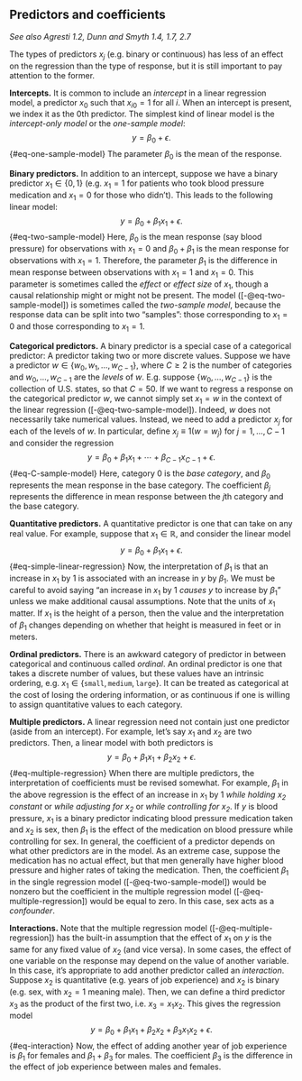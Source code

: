 ## Predictors and coefficients

*See also Agresti 1.2, Dunn and Smyth 1.4, 1.7, 2.7* 

The types of predictors $x_j$ (e.g. binary or continuous) has less of an effect on the regression than the type of response, but it is still important to pay attention to the former.

**Intercepts.** It is common to include an *intercept* in a linear regression model, a predictor $x_0$ such that $x_{i0} = 1$ for all $i$. When an intercept is present, we index it as the 0th predictor. The simplest kind of linear model is the *intercept-only model* or the *one-sample model*:
$$
y = \beta_0 + \epsilon.
$${#eq-one-sample-model}
The parameter $\beta_0$ is the mean of the response.

**Binary predictors.** In addition to an intercept, suppose we have a binary predictor $x_1 \in \{0,1\}$ (e.g. $x_1 = 1$ for patients who took blood pressure medication and $x_1 = 0$ for those who didn't). This leads to the following linear model:
$$
y = \beta_0 + \beta_1 x_1 + \epsilon.
$${#eq-two-sample-model}
Here, $\beta_0$ is the mean response (say blood pressure) for observations with $x_1 = 0$ and $\beta_0 + \beta_1$ is the mean response for observations with $x_1 = 1$. Therefore, the parameter $\beta_1$ is the difference in mean response between observations with $x_1 = 1$ and $x_1 = 0$. This parameter is sometimes called the *effect* or *effect size* of $x_1$, though a causal relationship might or might not be present. The model ([-@eq-two-sample-model]) is sometimes called the *two-sample model*, because the response data can be split into two "samples": those corresponding to $x_1 = 0$ and those corresponding to $x_1 = 1$.

**Categorical predictors.** A binary predictor is a special case of a categorical predictor: A predictor taking two or more discrete values. Suppose we have a predictor $w \in \{w_0, w_1, \dots, w_{C-1}\}$, where $C \geq 2$ is the number of categories and $w_0, \dots, w_{C-1}$ are the *levels* of $w$. E.g. suppose $\{w_0, \dots, w_{C-1}\}$ is the collection of U.S. states, so that $C = 50$. If we want to regress a response on the categorical predictor $w$, we cannot simply set $x_1 = w$ in the context of the linear regression ([-@eq-two-sample-model]). Indeed, $w$ does not necessarily take numerical values. Instead, we need to add a predictor $x_j$ for each of the levels of $w$. In particular, define $x_j \equiv 1(w = w_j)$ for $j = 1, \dots, C-1$ and consider the regression
$$
y = \beta_0 + \beta_1 x_1 + \cdots + \beta_{C-1}x_{C-1} + \epsilon.
$${#eq-C-sample-model}
Here, category 0 is the *base category*, and $\beta_0$ represents the mean response in the base category. The coefficient $\beta_j$ represents the difference in mean response between the $j$th category and the base category.

**Quantitative predictors.** A quantitative predictor is one that can take on any real value. For example, suppose that $x_1 \in \mathbb{R}$, and consider the linear model
$$
y = \beta_0 + \beta_1 x_1 + \epsilon.
$${#eq-simple-linear-regression}
Now, the interpretation of $\beta_1$ is that an increase in $x_1$ by 1 is associated with an increase in $y$ by $\beta_1$. We must be careful to avoid saying "an increase in $x_1$ by 1 *causes* $y$ to increase by $\beta_1$" unless we make additional causal assumptions. Note that the units of $x_1$ matter. If $x_1$ is the height of a person, then the value and the interpretation of $\beta_1$ changes depending on whether that height is measured in feet or in meters.

**Ordinal predictors.** There is an awkward category of predictor in between categorical and continuous called *ordinal*. An ordinal predictor is one that takes a discrete number of values, but these values have an intrinsic ordering, e.g. $x_1 \in \{\texttt{small}, \texttt{medium}, \texttt{large}\}$. It can be treated as categorical at the cost of losing the ordering information, or as continuous if one is willing to assign quantitative values to each category.

**Multiple predictors.** A linear regression need not contain just one predictor (aside from an intercept). For example, let's say $x_1$ and $x_2$ are two predictors. Then, a linear model with both predictors is
$$
y = \beta_0 + \beta_1 x_1 + \beta_2 x_2 + \epsilon.
$${#eq-multiple-regression}
When there are multiple predictors, the interpretation of coefficients must be revised somewhat. For example, $\beta_1$ in the above regression is the effect of an increase in $x_1$ by 1 *while holding $x_2$ constant* or *while adjusting for $x_2$* or *while controlling for $x_2$*. If $y$ is blood pressure, $x_1$ is a binary predictor indicating blood pressure medication taken and $x_2$ is sex, then $\beta_1$ is the effect of the medication on blood pressure while controlling for sex. In general, the coefficient of a predictor depends on what other predictors are in the model. As an extreme case, suppose the medication has no actual effect, but that men generally have higher blood pressure and higher rates of taking the medication. Then, the coefficient $\beta_1$ in the single regression model ([-@eq-two-sample-model]) would be nonzero but the coefficient in the multiple regression model ([-@eq-multiple-regression]) would be equal to zero. In this case, sex acts as a *confounder*.

**Interactions.** Note that the multiple regression model ([-@eq-multiple-regression]) has the built-in assumption that the effect of $x_1$ on $y$ is the same for any fixed value of $x_2$ (and vice versa). In some cases, the effect of one variable on the response may depend on the value of another variable. In this case, it's appropriate to add another predictor called an *interaction*. Suppose $x_2$ is quantitative (e.g. years of job experience) and $x_2$ is binary (e.g. sex, with $x_2 = 1$ meaning male). Then, we can define a third predictor $x_3$ as the product of the first two, i.e. $x_3 = x_1x_2$. This gives the regression model
$$
y = \beta_0 + \beta_1 x_1 + \beta_2 x_2 + \beta_3 x_1 x_2 + \epsilon.
$${#eq-interaction}
Now, the effect of adding another year of job experience is $\beta_1$ for females and $\beta_1 + \beta_3$ for males. The coefficient $\beta_3$ is the difference in the effect of job experience between males and females.
